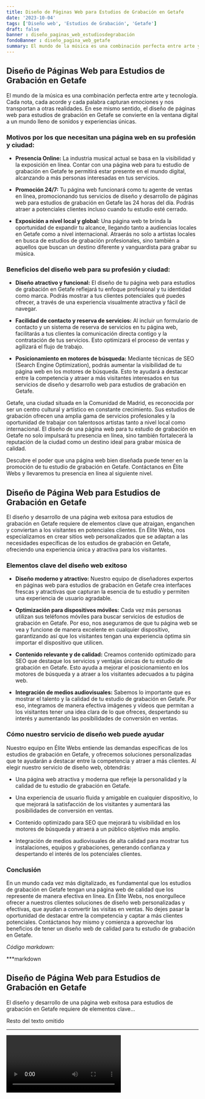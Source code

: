 ```yaml
---
title: Diseño de Páginas Web para Estudios de Grabación en Getafe
date: '2023-10-04'
tags: ['Diseño web', 'Estudios de Grabación', 'Getafe']
draft: false
banner : diseño_paginas_web_estudiosdegrabación
fondoBanner : diseño_pagina_web_getafe
summary: El mundo de la música es una combinación perfecta entre arte y tecnología. Cada nota, cada acorde y cada palabra capturan emociones y nos transportan a otras realidades. En ese mismo sentido, el diseño de páginas web para estudios de grabación en Getafe se convierte en la ventana digital a un mundo lleno de sonidos y experiencias únicas.
---
```


## **Diseño de Páginas Web para Estudios de Grabación en Getafe**

El mundo de la música es una combinación perfecta entre arte y tecnología. Cada nota, cada acorde y cada palabra capturan emociones y nos transportan a otras realidades. En ese mismo sentido, el diseño de páginas web para estudios de grabación en Getafe se convierte en la ventana digital a un mundo lleno de sonidos y experiencias únicas.

### Motivos por los que necesitan una página web en su profesión y ciudad:

- **Presencia Online:** La industria musical actual se basa en la visibilidad y la exposición en línea. Contar con una página web para tu estudio de grabación en Getafe te permitirá estar presente en el mundo digital, alcanzando a más personas interesadas en tus servicios.

- **Promoción 24/7:** Tu página web funcionará como tu agente de ventas en línea, promocionando tus servicios de diseño y desarrollo de páginas web para estudios de grabación en Getafe las 24 horas del día. Podrás atraer a potenciales clientes incluso cuando tu estudio esté cerrado.

- **Exposición a nivel local y global:** Una página web te brinda la oportunidad de expandir tu alcance, llegando tanto a audiencias locales en Getafe como a nivel internacional. Atraerás no solo a artistas locales en busca de estudios de grabación profesionales, sino también a aquellos que buscan un destino diferente y vanguardista para grabar su música.

### Beneficios del diseño web para su profesión y ciudad:

- **Diseño atractivo y funcional:** El diseño de tu página web para estudios de grabación en Getafe reflejará tu enfoque profesional y tu identidad como marca. Podrás mostrar a tus clientes potenciales qué puedes ofrecer, a través de una experiencia visualmente atractiva y fácil de navegar.

- **Facilidad de contacto y reserva de servicios:** Al incluir un formulario de contacto y un sistema de reserva de servicios en tu página web, facilitarás a tus clientes la comunicación directa contigo y la contratación de tus servicios. Esto optimizará el proceso de ventas y agilizará el flujo de trabajo.

- **Posicionamiento en motores de búsqueda:** Mediante técnicas de SEO (Search Engine Optimization), podrás aumentar la visibilidad de tu página web en los motores de búsqueda. Esto te ayudará a destacar entre la competencia y atraer a más visitantes interesados en tus servicios de diseño y desarrollo web para estudios de grabación en Getafe.

Getafe, una ciudad situada en la Comunidad de Madrid, es reconocida por ser un centro cultural y artístico en constante crecimiento. Sus estudios de grabación ofrecen una amplia gama de servicios profesionales y la oportunidad de trabajar con talentosos artistas tanto a nivel local como internacional. El diseño de una página web para tu estudio de grabación en Getafe no solo impulsará tu presencia en línea, sino también fortalecerá la reputación de la ciudad como un destino ideal para grabar música de calidad.

Descubre el poder que una página web bien diseñada puede tener en la promoción de tu estudio de grabación en Getafe. Contáctanos en Élite Webs y llevaremos tu presencia en línea al siguiente nivel.

<GifSeo />

<Cta />

## Diseño de Página Web para Estudios de Grabación en Getafe

El diseño y desarrollo de una página web exitosa para estudios de grabación en Getafe requiere de elementos clave que atraigan, enganchen y conviertan a los visitantes en potenciales clientes. En Élite Webs, nos especializamos en crear sitios web personalizados que se adaptan a las necesidades específicas de los estudios de grabación en Getafe, ofreciendo una experiencia única y atractiva para los visitantes.

### Elementos clave del diseño web exitoso

- **Diseño moderno y atractivo:** Nuestro equipo de diseñadores expertos en páginas web para estudios de grabación en Getafe crea interfaces frescas y atractivas que capturan la esencia de tu estudio y permiten una experiencia de usuario agradable.

- **Optimización para dispositivos móviles:** Cada vez más personas utilizan sus teléfonos móviles para buscar servicios de estudios de grabación en Getafe. Por eso, nos aseguramos de que tu página web se vea y funcione de manera excelente en cualquier dispositivo, garantizando así que los visitantes tengan una experiencia óptima sin importar el dispositivo que utilicen.

- **Contenido relevante y de calidad:** Creamos contenido optimizado para SEO que destaque los servicios y ventajas únicas de tu estudio de grabación en Getafe. Esto ayuda a mejorar el posicionamiento en los motores de búsqueda y a atraer a los visitantes adecuados a tu página web.

- **Integración de medios audiovisuales:** Sabemos lo importante que es mostrar el talento y la calidad de tu estudio de grabación en Getafe. Por eso, integramos de manera efectiva imágenes y vídeos que permitan a los visitantes tener una idea clara de lo que ofreces, despertando su interés y aumentando las posibilidades de conversión en ventas.

### Cómo nuestro servicio de diseño web puede ayudar

Nuestro equipo en Élite Webs entiende las demandas específicas de los estudios de grabación en Getafe, y ofrecemos soluciones personalizadas que te ayudarán a destacar entre la competencia y atraer a más clientes. Al elegir nuestro servicio de diseño web, obtendrás:

- Una página web atractiva y moderna que refleje la personalidad y la calidad de tu estudio de grabación en Getafe.

- Una experiencia de usuario fluida y amigable en cualquier dispositivo, lo que mejorará la satisfacción de los visitantes y aumentará las posibilidades de conversión en ventas.

- Contenido optimizado para SEO que mejorará tu visibilidad en los motores de búsqueda y atraerá a un público objetivo más amplio.

- Integración de medios audiovisuales de alta calidad para mostrar tus instalaciones, equipos y grabaciones, generando confianza y despertando el interés de los potenciales clientes.

### Conclusión

En un mundo cada vez más digitalizado, es fundamental que los estudios de grabación en Getafe tengan una página web de calidad que los represente de manera efectiva en línea. En Élite Webs, nos enorgullece ofrecer a nuestros clientes soluciones de diseño web personalizadas y efectivas, que ayudan a convertir las visitas en ventas. No dejes pasar la oportunidad de destacar entre la competencia y captar a más clientes potenciales. Contáctanos hoy mismo y comienza a aprovechar los beneficios de tener un diseño web de calidad para tu estudio de grabación en Getafe.

*Código markdown:*

***markdown
## Diseño de Página Web para Estudios de Grabación en Getafe

El diseño y desarrollo de una página web exitosa para estudios de grabación en Getafe requiere de elementos clave...

 Resto del texto omitido 
***



<Video />

<CtaBot job='Estudios de Grabación' city='Getafe'/>

<Gmaps query='Getafe+españa+maps' />